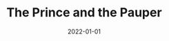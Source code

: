 ---
cover: "./prince.PNG"
date: "2022-01-01"
title: "The Prince and the Pauper"
defer: false
slug: "/prince-and-pauper"
areas:
  -  .

---